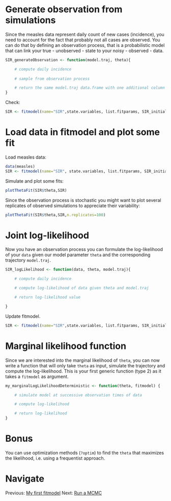 # Generate observation from simulations

Since the measles data represent daily count of new cases (incidence), you need to account for the fact that probably not all cases are observed. You can do that by defining an observation process, that is a probabilistic model that can link your true - unobserved - state to your noisy - observed - data.

```r
SIR_generateObservation <- function(model.traj, theta){

    # compute daily incidence 
    
    # sample from observation process

    # return the same model.traj data.frame with one additional column called  `observation`
}
```

Check:

```r
SIR <- fitmodel(name="SIR",state.variables, list.fitparams, SIR_initialiseState, SIR_simulateDeterministic, SIR_generateObservation, verbose=TRUE)
```

# Load data in fitmodel and plot some fit
Load measles data:

```r
data(measles)
SIR <- fitmodel(name="SIR", state.variables, list.fitparams, SIR_initialiseState, SIR_simulateDeterministic, SIR_generateObservation, data=measles, verbose=TRUE)
```

Simulate and plot some fits:

```r
plotThetaFit(SIR$theta,SIR)
```

Since the observation process is stochastic you might want to plot several replicates of observed simulations to appreciate their variability:

```r
plotThetaFit(SIR$theta,SIR,n.replicates=100)
```

# Joint log-likelihood

Now you have an observation process you can formulate the log-likelihood of your `data` given our model parameter `theta` and the corresponding trajectory `model.traj`.

```r
SIR_logLikelihood <- function(data, theta, model.traj){

    # compute daily incidence

    # compute log-likelihood of data given theta and model.traj

    # return log-likelihood value

}
```

Update fitmodel.

```r
SIR <- fitmodel(name="SIR",state.variables, list.fitparams, SIR_initialiseState, SIR_simulateDeterministic, SIR_generateObservation, data=measles, log.likelihood=SIR_logLikelihood, verbose=TRUE)
```

# Marginal likelihood function

Since we are interested into the marginal likelihood of `theta`, you can now write a function that will only take `theta` as input, simulate the trajectory and compute the log-likelihood. This is your first generic function (type 2) as it takes a `fitmodel` as argument.

```r
my_marginalLogLikelihoodDeterministic <- function(theta, fitmodel) {

    # simulate model at successive observation times of data

    # compute log-likelihood

    # return log-likelihood
}
```

# Bonus
You can use optimization methods (`?optim`) to find the `theta` that maximizes the likelihood, i.e. using a frequentist approach.

# Navigate
Previous: [My first fitmodel](first_fitmodel.md) Next: [Run a MCMC](mcmc.md)
